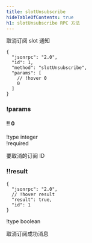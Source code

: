 ```yaml
---
title: slotUnsubscribe
hideTableOfContents: true
h1: slotUnsubscribe RPC 方法
---
```


取消订阅 slot 通知

<APIMethod>

```jsonc !!request
{
  "jsonrpc": "2.0",
  "id": 1,
  "method": "slotUnsubscribe",
  "params": [
    // !hover 0
    0
  ]
}
```

### !params

#### !! 0

!type integer  
!required

要取消的订阅 ID

### !!result

```jsonc !response
{
  "jsonrpc": "2.0",
  // !hover result
  "result": true,
  "id": 1
}
```

!type boolean

取消订阅成功消息

</APIMethod>
